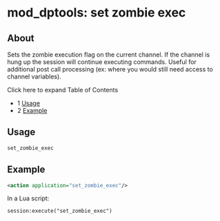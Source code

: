 
# mod_dptools: set zombie exec 

 

## About

Sets the zombie execution flag on the current channel. If the channel is hung up the session will continue executing commands. Useful for additional post call processing (ex: where you would still need access to channel variables).

Click here to expand Table of Contents

* 1 [Usage](#-freeswitch--mod_dptools-set-zombie-exec-)
* 2 [Example](#-freeswitch--mod_dptools-set-zombie-exec-)

## Usage

```xml
set_zombie_exec 
```

## Example

```xml
<action application="set_zombie_exec"/> 
```

 In a Lua script:

```xml
session:execute("set_zombie_exec")
```


